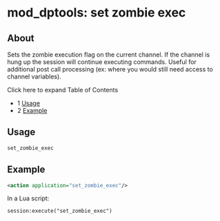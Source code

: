 
# mod_dptools: set zombie exec 

 

## About

Sets the zombie execution flag on the current channel. If the channel is hung up the session will continue executing commands. Useful for additional post call processing (ex: where you would still need access to channel variables).

Click here to expand Table of Contents

* 1 [Usage](#-freeswitch--mod_dptools-set-zombie-exec-)
* 2 [Example](#-freeswitch--mod_dptools-set-zombie-exec-)

## Usage

```xml
set_zombie_exec 
```

## Example

```xml
<action application="set_zombie_exec"/> 
```

 In a Lua script:

```xml
session:execute("set_zombie_exec")
```


